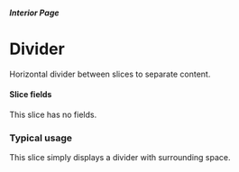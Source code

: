 


<Meta title="Interior Pages/Divider" component={InteriorPageBodyDivider} />

##### Interior Page

# Divider

Horizontal divider between slices to separate content.

#### Slice fields

This slice has no fields.

### Typical usage

This slice simply displays a divider with surrounding space.

<Canvas withSource="none">
  <Story name="With One Image">
    <InteriorPageBodyDivider nextSharesBg={false} />
  </Story>
</Canvas>
